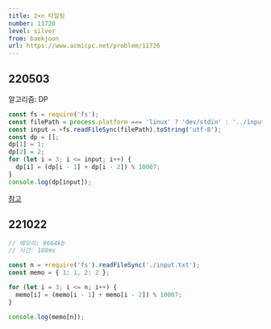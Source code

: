 ```yaml
---
title: 2×n 타일링
number: 11726
level: silver
from: baekjoon
url: https://www.acmicpc.net/problem/11726
---
```


## 220503

알고리즘: DP

```js
const fs = require('fs');
const filePath = process.platform === 'linux' ? 'dev/stdin' : '../input.txt';
const input = +fs.readFileSync(filePath).toString('utf-8');
const dp = [];
dp[1] = 1;
dp[2] = 2;
for (let i = 3; i <= input; i++) {
  dp[i] = (dp[i - 1] + dp[i - 2]) % 10007;
}
console.log(dp[input]);
```

[참고](https://webruden.tistory.com/1036)

## 221022

```js
// 메모리: 9664kb
// 시간: 188ms

const n = +require('fs').readFileSync('./input.txt');
const memo = { 1: 1, 2: 2 };

for (let i = 3; i <= n; i++) {
  memo[i] = (memo[i - 1] + memo[i - 2]) % 10007;
}

console.log(memo[n]);
```
